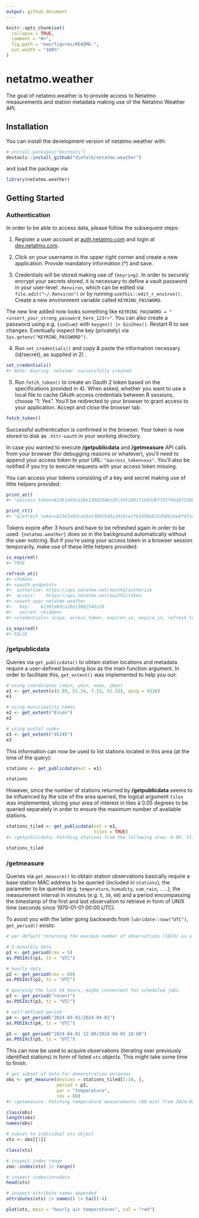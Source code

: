 ```yaml
---
output: github_document
---
```


<!-- README.md is generated from README.Rmd. Please edit that file -->

```r
knitr::opts_chunk$set(
  collapse = TRUE,
  comment = "#>",
  fig.path = "man/figures/README-",
  out.width = "100%"
)
```

# netatmo.weather

The goal of netatmo.weather is to provide access to Netatmo measurements and station metadata making use of the Netatmo Weather API.

## Installation

You can install the development version of netatmo.weather with:

``` r
# install.packages("devtools")
devtools::install_github("dimfalk/netatmo.weather")
```

and load the package via

```r
library(netatmo.weather)
```

## Getting Started

### Authentication

In order to be able to access data, please follow the subsequent steps:

1) Register a user account at [auth.netatmo.com](https://auth.netatmo.com/access/signup) and login at [dev.netatmo.com](https://auth.netatmo.com/de-de/access/login?next_url=https%3A%2F%2Fdev.netatmo.com%2F).

2) Click on your username in the upper right corner and create a new application. Provide mandatory information (*) and save.

3) Credentials will be stored making use of `{keyring}`. In order to securely encrypt your secrets stored, it is necessary to define a vault password in your user-level `.Renviron`, which can be edited via `file.edit("~/.Renviron")` or by running `usethis::edit_r_environ()`. Create a new environment variable called `KEYRING_PASSWORD`. 

The new line added now looks something like `KEYRING_PASSWORD = "<insert_your_strong_password_here_123!>"`. You can also create a password using e.g. `{sodium}` with `keygen() |> bin2hex()`. Restart R to see changes. Eventually inspect the key (privately) via `Sys.getenv("KEYRING_PASSWORD")`.

4) Run `set_credentials()` and copy & paste the information necessary (id/secret), as supplied in 2) .

``` r
set_credentials()
#> Note: Keyring 'netatmo' successfully created.
```

5) Run `fetch_token()` to create an Oauth 2 token based on the specifications provided in 4). When asked, whether you want to use a local file to cache OAuth access credentials between R sessions, choose "1: Yes". You'll be redirected to your browser to grant access to your application. Accept and close the browser tab.

```r
fetch_token()
```
Successful authentication is confirmed in the browser. Your token is now stored to disk as `.httr-oauth` in your working directory. 

In case you wanted to execute **/getpublicdata** and **/getmeasure** API calls from your browser (for debugging reasons or whatever), you'll need to append your access token to your URL: `"&access_token=xxx"`. You'll also be notified if you try to execute requests with your access token missing.

You can access your tokens consisting of a key and secret making use of little helpers provided:

``` r
print_at()
#> "&access_token=62361e03ca18e13802546z20|5dt2091f1693dbff35f0428f2386b492"

print_rt()
#> "&refresh_token=62361e03ca18e13802546z20|6ce2fb2490a615d58b16e874fz4eb579"
```

Tokens expire after 3 hours and have to be refreshed again in order to be used. `{netatmo.weather}` does so in the background automatically without the user noticing. But if you're using your access token in a browser session temporarily, make use of these little helpers provided:

``` r
is_expired()
#> TRUE

refresh_at()
#> <Token>
#> <oauth_endpoint>
#>  authorize: https://api.netatmo.net/oauth2/authorize
#>  access:    https://api.netatmo.net/oauth2/token
#> <oauth_app> netatmo.weather
#>   key:    62361e03ca18e13802546z20
#>   secret: <hidden>
#> <credentials> scope, access_token, expires_in, expire_in, refresh_token

is_expired()
#> FALSE
```

### /getpublicdata

Queries via `get_publicdata()` to obtain station locations and metadata require a user-defined bounding box as the main function argument. In order to facilitate this, `get_extent()` was implemented to help you out:

```r
# using coordinates (xmin, ymin, xmax, ymax)
e1 <- get_extent(c(6.89, 51.34, 7.13, 51.53), epsg = 4326)
e1

# using municipality names
e2 <- get_extent("Essen")
e2

# using postal codes
e3 <- get_extent("45145")
e3
```

This information can now be used to list stations located in this area (at the time of the query):

```r
stations <- get_publicdata(ext = e1)

stations
```

However, since the number of stations returned by **/getpublicdata** seems to be influenced by the size of the area queried, the logical argument `tiles` was implemented, slicing your area of interest in tiles à 0.05 degrees to be queried separately in order to ensure the maximum number of available stations.

```r
stations_tiled <- get_publicdata(ext = e1, 
                                 tiles = TRUE)
#> /getpublicdata: Fetching stations from the following area: 6.89, 51.34, 7.13, 51.53 ...

stations_tiled
```

### /getmeasure

Queries via `get_measure()` to obtain station observations basically require a base station MAC address to be queried (included in `stations`), the parameter to be queried (e.g. `temperature`, `humudity`, `sum_rain`, `...`), the measurement interval in minutes (e.g. `5`, `30`, `60`) and a period encompassing the timestamp of the first and last observation to retrieve in form of UNIX time (seconds since 1970-01-01 00:00 UTC). 

To assist you with the latter going backwards from `lubridate::now("UTC")`, `get_period()` exists:

```r
# per default returning the maximum number of observations (1024) as a function of `res` chosen

# 5-minutely data
p1 <- get_period(res = 5)
as.POSIXct(p1, tz = "UTC")

# hourly data
p2 <- get_period(res = 60)
as.POSIXct(p2, tz = "UTC")

# querying the last 24 hours, maybe convenient for scheduled jobs
p3 <- get_period("recent")
as.POSIXct(p3, tz = "UTC")

# self-defined period
p4 <- get_period("2024-03-01/2024-04-01")
as.POSIXct(p4, tz = "UTC")

p5 <- get_period("2024-04-01 12:00/2024-04-01 18:00")
as.POSIXct(p5, tz = "UTC")
```

This can now be used to acquire observations (iterating over previously identified stations) in form of listed `xts` objects. This might take some time to finish.

```r
# get subset of data for demonstration purposes
obs <- get_measure(devices = stations_tiled[1:10, ], 
                   period = p2, 
                   par = "temperature", 
                   res = 60)
#> /getmeasure: Fetching temperature measurements (60 min) from 2024-02-22 06:00 CET to 2024-04-04 23:00 CEST for 10 station(s) ...

class(obs)
length(obs)
names(obs)

# subset to individual xts object
xts <- obs[[1]]

class(xts)

# inspect index range
zoo::index(xts) |> range()

# inspect index/coredata
head(xts)

# inspect attribute names appended 
attributes(xts) |> names() |> tail(-4)

plot(xts, main = "hourly air temperatures", col = "red")
```
